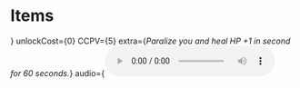 # Items




<ItemFrames columns={2}>
<ItemFrame title="Blood Donut"
  description="Doughnuts themselves are very nutritious, but only energetically, now imagine that there is a doughnut that will be nutritious for your blood, replenishing the number of red blood cells in it, but this all takes time and it is better not to move during the replenishment of red blood cells."
  slot={<InventorySlot sprite={useBaseUrl("/img/mod/Blood_Donut.png")} hoverable={true} count={1} tooltip="$45"/>}
  unlockCost={0}
  CCPV={5}
  extra={<i>Paralize you and heal HP +1 in second for 60 seconds.</i>}
  audio={<audio controls src={useBaseUrl("/media/Blood_Donut_Use.ogg")}/>}
  />

<ItemFrame title="Blind Mushroom"
  description="Everyone's favorite mushroom from the game SUPER-CREPE. Feel yourself Super-Crepe!"
  slot={<InventorySlot sprite={useBaseUrl("/img/mod/Blind_Mushroom.png")} hoverable={true} count={1} tooltip="$35"/>}
  unlockCost={0}
  CCPV={5}
  extra={<i>Heal 15 HP and you get Invincible for 25 seconds.</i>}
  audio={<audio controls src={useBaseUrl("/media/Blind_Mushroom_Use.ogg")}/>}
  />

<ItemFrame title="BOOMcorn"
  description="This item was still in the Hitman beta, but for their game it is too refined a way to kill. If you wanted to become a kamikaze, here's your chance.  As you can understand, this is not popcorn, but just a bomb in a XXL popcorn bag."
  slot={<InventorySlot sprite={useBaseUrl("/img/mod/Boomkorn.png")} hoverable={true} count={1} tooltip="$35"/>}
  unlockCost={0}
  CCPV={3}
  extra={<i>Spawn Normal explosion.</i>}
  audio="No custom audio"
  />

<ItemFrame title="Conditioner Icecream"
  description="Is someone tired of their ice cream constantly melting? Well, now it will freeze together with the ice cream, because the ice cream has a built-in air conditioner! Yes, you heard right!"
  slot={<InventorySlot sprite={useBaseUrl("/img/mod/Vent_IceCream.png")} hoverable={true} count={1} tooltip="$30"/>}
  unlockCost={0}
  CCPV={5}
  extra={<i>Heal 20 HP and frozen you for 10 seconds.</i>}
  audio={<audio controls src={useBaseUrl("/media/Vent_IceCream_Use.ogg")}/>}
  />

<ItemFrame title="Steel Apple"
  description="The latest development of Mech.Food.Industrial and yes.. this apple... steel apple.. The essence is simple when eaten, it envelops the organs and skin with a special alloy that can delay bullets and reduce damage from them. However, it big damages the body from the inside..It is usefull, isn't it?"
  slot={<InventorySlot sprite={useBaseUrl("/img/mod/Steel_Apple.png")} hoverable={true} count={1} tooltip="$60"/>}
  unlockCost={0}
  CCPV={8}
  extra={<i>Damage you for 75 HP and you get reduce of damage by 2 times, resistance to bullets and fire, but you get very loud, infinity playing Steel_Apple_Walk.ogg.</i>}
    audio={(
    <div>
      <audio controls src={useBaseUrl("/media/Steel_Apple_Use.ogg")}/>
      <audio controls src={useBaseUrl("/media/Steel_Apple_Walk.ogg")}/>
    </div>
  )}
  />

<ItemFrame title="Tentacle of the Kraken"
  description="Any Chinese would give a fortune for such a tentacle! What is unique about it? It has strong healing properties, heals all wounds, but gives you a taste of seasickness. Bon Appetit!"
  slot={<InventorySlot sprite={useBaseUrl("/img/mod/Tentacle_Kraken.png")} hoverable={true} count={1} tooltip="$95"/>}
  unlockCost={0}
  CCPV={5}
  extra={<i>Heal 180 HP and for 25 seconds damage you and debuff speed stat -3.</i>}
  audio="No custom audio"
  />

<ItemFrame title="Brain Jellyfish"
  description="A fairly decent-sized jellyfish that can control the host's brain, transmitting its properties to the host's body, even if not for long."
  slot={<InventorySlot sprite={useBaseUrl("/img/mod/Brain_Jellyfish.png")} hoverable={true} count={1} tooltip="$40"/>}
  unlockCost={0}
  CCPV={4}
  extra={<i>Get you Enraged and Electrotouch for 25 seconds.</i>}
  audio={<audio controls src={useBaseUrl("/media/Brain_Jellyfish_Use.ogg")}/>}
  />

<ItemFrame title="Botex Leg"
  description="Chicken leg straight from one of the most famous fast food restaurants with a secret ingredient. Oversaturating the body."
  slot={<InventorySlot sprite={useBaseUrl("/img/mod/BotexChicken.png")} hoverable={true} count={1} tooltip="$60"/>}
  unlockCost={0}
  CCPV={6}
  extra={<i>Heal 35 HP, decrease your speed -3 and you get Giant.</i>}
  audio={<audio controls src={useBaseUrl("/media/BotexLeg_Use.ogg")}/>}
  />

<ItemFrame title="Boompkin"
  description="Is it just me, or is there something wrong with this pumpkin?"
  slot={<InventorySlot sprite={useBaseUrl("/img/mod/Boom_Pumpkin.png")} hoverable={true} count={1} tooltip="$35"/>}
  unlockCost={0}
  CCPV={3}
  extra={<i>Spawn normal explosion.</i>}
  audio="No custom audio"
  />

<ItemFrame title="Fire Salamander Heart"
  description="The Salamander heart is an incredibly nasty-tasting organ that pumps blood. I do not think that you need to eat it, although if you are a Pyromancer, it is your best friend, because your blood is saturated with special cells and will spread them throughout the body and you will become less vulnerable to fire. These cells are able to adapt quickly, it is a pity that your body will not accept them immediately.. so that.. Good luck surviving the War inside your body!"
  slot={<InventorySlot sprite={useBaseUrl("/img/mod/Salamandr_Heart.png")} hoverable={true} count={1} tooltip="$60"/>}
  unlockCost={0}
  CCPV={6}
  extra={<i>Damage you for 80 HP, give you endless Resist Fire.</i>}
  audio={<audio controls src={useBaseUrl("/media/Fire_Salamander_Heart_Use.ogg")}/>}
  />

<ItemFrame title="Fish from Well"
  description="The legendary fish that was caught from the very Well. it's all dry, but so warm.. Is it edible? Is unknown.. no one has tried it, but you can be the first! But according to the legends, it gives a surge of strength, heals all wounds and gives a sense of good luck."
  slot={<InventorySlot sprite={useBaseUrl("/img/mod/Luck_Fish.png")} hoverable={true} count={1} tooltip="$60"/>}
  unlockCost={0}
  CCPV={10}
  extra={<i>After use with 45/15/1% give 20/50/1000 Money.</i>}
  audio={<audio controls src={useBaseUrl("/media/FishOfLuck_Use.ogg")}/>}
  />

<ItemFrame title="Tear of Heaven"
  description="Heaven's tears are granted if the gods like your soul. A person who receives the Tears of Heaven at a critical moment can drink them to get even temporary, but the power of God, and restore the body, but his body is not able to withstand the power of the gods,which is why it is not able to move."
  slot={<InventorySlot sprite={useBaseUrl("/img/mod/Heaven_Tears.png")} hoverable={true} count={1} tooltip="$45"/>}
  unlockCost={0}
  CCPV={10}
  extra={<i>Heal 99999 HP, give Invincible for 30 seconds.</i>}
  audio={<audio controls src={useBaseUrl("/media/Tears_Heaven_Use.ogg")}/>}
  />

<ItemFrame title="Fish Oil"
  description="Fish oil - as scientists have proven a very useful thing, although people are not completely sure about it. its taste and color are known to many,but few people know that it can restore the cells of human organs, as well as increase your strength, but it is quite a heavy product so that a run is not fatal for you..but still it is not desirable to run. But you did not listen to your mother and did not eat fish oil as a child, even in the game eat."
  slot={<InventorySlot sprite={useBaseUrl("/img/mod/Fish_Fat.png")} hoverable={true} count={2} tooltip="$35"/>}
  unlockCost={0}
  CCPV={6}
  extra={<i>Heal 10 HP, increase strength +2 and decrease speed -2 for 15 seconds.</i>}
  audio="No custom audio"
  />

<ItemFrame title="Divine Honey"
  description="This honey was produced by the legendary divine bees, or so the legends say. This honey was obtained in the most insidious way - Stolen. It has effective regenerative abilities, rejuvenates the skin and regenerates lost cells, but it all takes time. Because of the rush during the Assembly of honey, larvae gather in it."
  slot={<InventorySlot sprite={useBaseUrl("/img/mod/Honey.png")} hoverable={true} count={1} tooltip="$55"/>}
  unlockCost={0}
  CCPV={8}
  extra={<i>Heal some HP for 30 seconds, make your speed to 0.</i>}
  audio={<audio controls src={useBaseUrl("/media/Divine_Honey_Use.ogg")}/>}
  />

<ItemFrame title="Juicy Watermelon"
  description="Mmmmmmm.. how juicy and delicious this watermelon is..watermelon juice is flowing out of it.. or is it not juice? I won't torment you. It restores 80 HP to Vampires when people are only 30.. keep in mind that vampires are good, people are bad, I'm talking about bloodmixing."
  slot={<InventorySlot sprite={useBaseUrl("/img/mod/Blood_Watermelon.png")} hoverable={true} count={1} tooltip="$35"/>}
  unlockCost={0}
  CCPV={4}
  extra={<i>Heal 80 HP if you have BloodRestoresHealth trait, else heal 30 HP and confused you for 25 seconds.</i>}
  audio="No custom audio"
  />

<ItemFrame title="Suspicious cake"
  description="Is it just me, or does this cake look a little suspicious? In any case, you eat it."
  slot={<InventorySlot sprite={useBaseUrl("/img/mod/Evil_Cake.png")} hoverable={true} count={1} tooltip="$25"/>}
  unlockCost={0}
  CCPV={8}
  extra={<i>Turns you into something after torment...</i>}
  audio={<audio controls src={useBaseUrl("/media/Evil_Cake_Use.ogg")}/>}
  />
  <ItemFrames>